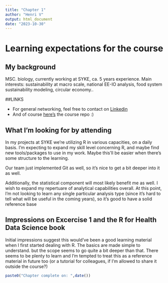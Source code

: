 ```yaml
---
title: "Chapter 1"
author: "Henri V"
output: html_document
date: "2023-10-30"
---
```

# Learning expectations for the course 

## My background

MSC. biology, currently working at SYKE, ca. 5 years experience. 
Main interests: sustainability at macro scale, national EE-IO analysis, food system sustainability modeling, circular economy.. 

##LINKS

* For general networking, feel free to contact on [Linkedin](https://www.linkedin.com/in/henrivirkkunen/)
* And of course [here's](https://raijin-90.github.io/IODS-project/) the course repo :)


## What I'm looking for by attending

In my projects at SYKE we're utilizing R in various capacities, on a daily basis. 
I'm expecting to expand my skill level concerning R, and maybe find new tools/packages to use in my work. Maybe this'll be easier when there's some structure to the learning.  

Our team just implemented Git as well, so it's nice to get a bit deeper into it as well.    

Additionally, the statistical component will most likely benefit me as well. I wish to expand my repertuare of analytical capabilities overall. At this point, I'm not looking to learn any single particular analysis type (since it's hard to tell what will be useful in the coming years), so it's good to have a solid reference base 

## Impressions on Excercise 1 and the R for Health Data Science book

Initial impressions suggest this would've been a good learning material when I first started dealing with R. The basics are made simple to understand. but the scope seems to go quite a bit deeper than that. There seems to be plenty to learn and I'm tempted to treat this as a reference material in future too (or a tutorial for colleagues, if I'm allowed to share it outside the course?)

```r

paste0("Chapter complete on: ",date())

```



